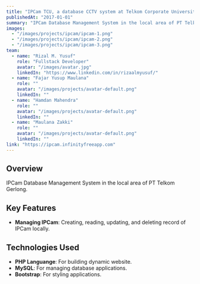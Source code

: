 ```yaml
---
title: "IPCam TCU, a database CCTV system at Telkom Corporate University"
publishedAt: "2017-01-01"
summary: "IPCam Database Management System in the local area of ​​PT Telkom Gerlong."
images:
  - "/images/projects/ipcam/ipcam-1.png"
  - "/images/projects/ipcam/ipcam-2.png"
  - "/images/projects/ipcam/ipcam-3.png"
team:
  - name: "Rizal M. Yusuf"
    role: "Fullstack Developer"
    avatar: "/images/avatar.jpg"
    linkedIn: "https://www.linkedin.com/in/rizaalmyusuf/"
  - name: "Fajar Yusup Maulana"
    role: ""
    avatar: "/images/projects/avatar-default.png"
    linkedIn: ""
  - name: "Hamdan Mahendra"
    role: ""
    avatar: "/images/projects/avatar-default.png"
    linkedIn: ""
  - name: "Maulana Zakki"
    role: ""
    avatar: "/images/projects/avatar-default.png"
    linkedIn: ""
link: "https://ipcam.infinityfreeapp.com"
---
```


## Overview

IPCam Database Management System in the local area of ​​PT Telkom Gerlong.

## Key Features

- **Managing IPCam**: Creating, reading, updating, and deleting record of IPCam locally.

## Technologies Used

- **PHP Languange**: For building dynamic website.
- **MySQL**: For managing database applications.
- **Bootstrap**: For styling applications.